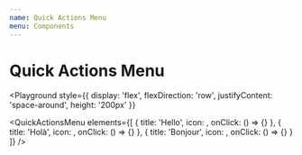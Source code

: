 ```yaml
---
name: Quick Actions Menu
menu: Components
---
```



# Quick Actions Menu

<Playground
  style={{
    display: 'flex',
    flexDirection: 'row',
    justifyContent: 'space-around',
    height: '200px'
  }}
>
  <QuickActionsMenu
    elements={[
      {
        title: 'Hello',
        icon: <PhoneIcon />,
        onClick: () => {}
      },
      {
        title: 'Holà',
        icon: <PhoneIcon />,
        onClick: () => {}
      },
      {
        title: 'Bonjour',
        icon: <PhoneIcon />,
        onClick: () => {}
      }
    ]}
  />
</Playground>
